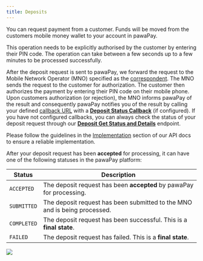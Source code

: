 ```yaml
---
title: Deposits
---
```


You can request payment from a customer. Funds will be moved from the customers mobile money wallet to your account in pawaPay.

This operation needs to be explicitly authorised by the customer by entering their PIN code. 
The operation can take between a few seconds up to a few minutes to be processed successfully.

After the deposit request is sent to pawaPay, we forward the request to the Mobile Network Operator (MNO) specified as the [correspondent](#section/Using-the-API/Correspondents).
The MNO sends the request to the customer for authorization. 
The customer then authorizes the payment by entering their PIN code on their mobile phone. 
Upon customers authorization (or rejection), the MNO informs pawaPay of the result and consequently pawaPay notifies you of the result by calling your defined [callback URL](#section/Using-the-API/Callback-URLs) with a **[Deposit Status Callback](/#operation/depositWebhook)** (if configured). 
If you have not configured callbacks, you can always check the status of your deposit request through our **[Deposit Get Status and Details](/#operation/getDeposit)** endpoint.

<Info>Please follow the guidelines in the [Implementation](#section/Implementation) section of our API docs to ensure a reliable implementation.</Info>

After your deposit request has been **accepted** for processing, it can have one of the following statuses in the pawaPay platform:

Status | Description
-------|------------
`ACCEPTED` | The deposit request has been **accepted** by pawaPay for processing.
`SUBMITTED` | The deposit request has been submitted to the MNO and is being processed.
`COMPLETED` | The deposit request has been successful. This is a **final state**.
`FAILED` | The deposit request has failed. This is a **final state**.

<Frame>
    <img class="screenshot" src="/images/deposit_flow.jpg" />
</Frame>
